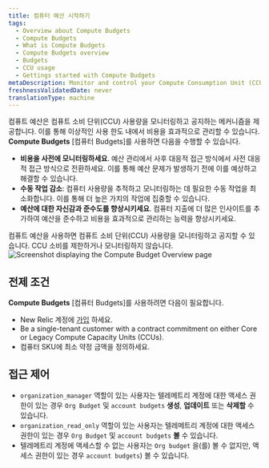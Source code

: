 ```yaml
---
title: 컴퓨터 예산 시작하기
tags:
  - Overview about Compute Budgets
  - Compute Budgets
  - What is Compute Budgets
  - Compute Budgets overview
  - Budgets
  - CCU usage
  - Gettings started with Compute Budgets
metaDescription: Monitor and control your Compute Consumption Unit (CCU) usage with New Relic's Compute Budgets feature.
freshnessValidatedDate: never
translationType: machine
---
```


컴퓨트 예산은 컴퓨트 소비 단위(CCU) 사용량을 모니터링하고 공지하는 메커니즘을 제공합니다. 이를 통해 이상적인 사용 한도 내에서 비용을 효과적으로 관리할 수 있습니다. **Compute Budgets** \[컴퓨터 Budgets]를 사용하면 다음을 수행할 수 있습니다.

* **비용을 사전에 모니터링하세요**. 예산 관리에서 사후 대응적 접근 방식에서 사전 대응적 접근 방식으로 전환하세요. 이를 통해 예산 문제가 발생하기 전에 이를 예상하고 해결할 수 있습니다.
* **수동 작업 감소**: 컴퓨터 사용량을 추적하고 모니터링하는 데 필요한 수동 작업을 최소화합니다. 이를 통해 더 높은 가치의 작업에 집중할 수 있습니다.
* **예산에 대한 자신감과 준수도를 향상시키세요**. 컴퓨터 지출에 더 많은 인사이트를 추가하여 예산을 준수하고 비용을 효과적으로 관리하는 능력을 향상시키세요.

<Callout variant="important">
  컴퓨트 예산을 사용하면 컴퓨트 소비 단위(CCU) 사용량을 모니터링하고 공지할 수 있습니다. CCU 소비를 제한하거나 모니터링하지 않습니다.
</Callout>

<img title="Screenshot displaying the Compute Budget Overview page" alt="Screenshot displaying the Compute Budget Overview page" src="/images/compute-budget-overview.webp" />

## 전제 조건

**Compute Budgets** \[컴퓨터 Budgets]를 사용하려면 다음이 필요합니다.

* New Relic 계정에 [가입](https://newrelic.com/signup/) 하세요.
* Be a single-tenant customer with a contract commitment on either Core or Legacy Compute Capacity Units (CCUs).
* 컴퓨터 SKU에 최소 약정 금액을 정의하세요.

## 접근 제어

* `organization_manager` 역할이 있는 사용자는 텔레메트리 계정에 대한 액세스 권한이 있는 경우 `Org Budget` 및 `account budgets` **생성**, **업데이트** 또는 **삭제할** 수 있습니다.
* `organization_read_only` 역할이 있는 사용자는 텔레메트리 계정에 대한 액세스 권한이 있는 경우 `Org Budget` 및 `account budgets` **볼** 수 있습니다.
* 텔레메트리 계정에 액세스할 수 없는 사용자는 `Org budget` 을(를) 볼 수 없지만, 액세스 권한이 있는 경우 `account budgets`) 볼 수 있습니다.